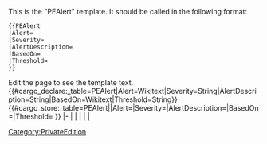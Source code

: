 <noinclude>
This is the "PEAlert" template.
It should be called in the following format:
<pre>
{{PEAlert
|Alert=
|Severity=
|AlertDescription=
|BasedOn=
|Threshold=
}}
</pre>
Edit the page to see the template text.
{{#cargo_declare:_table=PEAlert|Alert=Wikitext|Severity=String|AlertDescription=String|BasedOn=Wikitext|Threshold=String}}
</noinclude><includeonly>{{#cargo_store:_table=PEAlert||Alert={{{Alert|}}}|Severity={{{Severity|}}}|AlertDescription={{{AlertDescription|}}}|BasedOn={{{BasedOn|}}}|Threshold={{{Threshold|}}} }}
|-
| {{{Alert|}}}
| {{{Severity|}}}
| {{{AlertDescription|}}}
| {{{BasedOn|}}}
| {{{Threshold|}}}
</includeonly>
<noinclude>[[Category:PrivateEdition]]</noinclude>